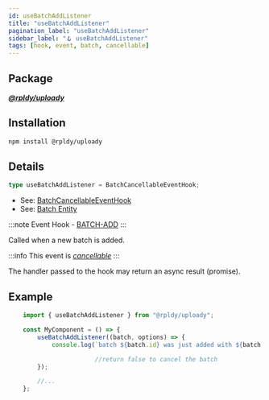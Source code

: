 ```yaml
---
id: useBatchAddListener
title: "useBatchAddListener"
pagination_label: "useBatchAddListener"
sidebar_label: "🪝 useBatchAddListener"
tags: [hook, event, batch, cancellable]
---
```


## Package

**_[@rpldy/uploady](../../../packages/rpldy-uploady)_**

## Installation

```bash npm2yarn
npm install @rpldy/uploady
```

## Details

```typescript
type useBatchAddListener = BatchCancellableEventHook;
```

- See: [BatchCancellableEventHook](../../types#batchcancellableeventhook)
- See: [Batch Entity](../../entities#batch)

:::note
Event Hook - [BATCH-ADD](../../events#batchAdd)
:::

Called when a new batch is added.

:::info
This event is _[cancellable](../../events#cancellable-events)_
:::

The handler passed to the hook may return an async result (promise).

## Example

```javascript
    import { useBatchAddListener } from "@rpldy/uploady";

    const MyComponent = () => {
        useBatchAddListener((batch, options) => {
            console.log(`batch ${batch.id} was just added with ${batch.items.length} items`);

						//return false to cancel the batch
        });

        //...
    };
```
